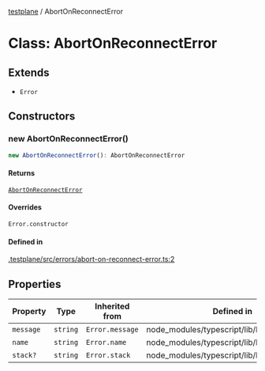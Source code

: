 [testplane](../README.mdx) / AbortOnReconnectError

# Class: AbortOnReconnectError

## Extends

- `Error`

## Constructors

### new AbortOnReconnectError()

```ts
new AbortOnReconnectError(): AbortOnReconnectError
```

#### Returns

[`AbortOnReconnectError`](AbortOnReconnectError.mdx)

#### Overrides

`Error.constructor`

#### Defined in

[.testplane/src/errors/abort-on-reconnect-error.ts:2](https://github.com/gemini-testing/testplane/blob/57d0b182c37e21d8bdf52acbb137a028841767af/src/errors/abort-on-reconnect-error.ts#L2)

## Properties

| Property | Type | Inherited from | Defined in |
| ------ | ------ | ------ | ------ |
| `message` | `string` | `Error.message` | node\_modules/typescript/lib/lib.es5.d.ts:1077 |
| `name` | `string` | `Error.name` | node\_modules/typescript/lib/lib.es5.d.ts:1076 |
| `stack?` | `string` | `Error.stack` | node\_modules/typescript/lib/lib.es5.d.ts:1078 |
